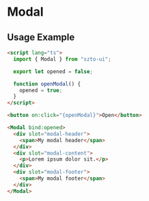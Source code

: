 

<Meta of={ModalStories} />

# Modal

<ArgsTable of={Modal} />

## Usage Example

```html
<script lang="ts">
  import { Modal } from "szto-ui";

  export let opened = false;

  function openModal() {
    opened = true;
  }
</script>

<button on:click="{openModal}">Open</button>

<Modal bind:opened>
  <div slot="modal-header">
    <span>My modal header</span>
  </div>
  <div slot="modal-content">
    <p>Lorem ipsum dolor sit.</p>
  </div>
  <div slot="modal-footer">
    <span>My modal footer</span>
  </div>
</Modal>
```

